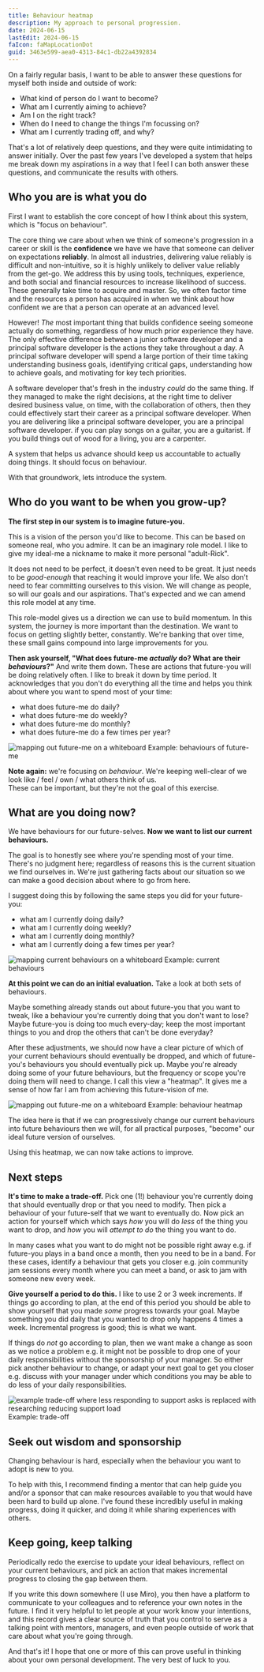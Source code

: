```yaml
---
title: Behaviour heatmap
description: My approach to personal progression.
date: 2024-06-15
lastEdit: 2024-06-15
faIcon: faMapLocationDot
guid: 3463e599-aea0-4313-84c1-db22a4392834
---
```



On a fairly regular basis, I want to be able to answer these questions for myself both inside and outside of work:

 - What kind of person do I want to become?
 - What am I currently aiming to achieve?
 - Am I on the right track? 
 - When do I need to change the things I'm focussing on?
 - What am I currently trading off, and why?

That's a lot of relatively deep questions, and they were quite intimidating to answer initially. 
Over the past few years I've developed a system that helps me break down my aspirations in 
a way that I feel I can both answer these questions, and communicate the results with others.

## Who you are is what you do

First I want to establish the core concept of how I think about this system, which is "focus on behaviour".

The core thing we care about when we think of someone's progression in a career or skill is 
the **confidence** we have we have that someone can deliver on expectations **reliably**.
In almost all industries, delivering value reliably is difficult and non-intuitive, so it is highly unlikely to deliver value reliably from the get-go.
We address this by using tools, techniques, experience, and both social and financial resources to increase likelihood of success.
These generally take time to acquire and master. 
So, we often factor time and the resources a person has acquired in when we think about how confident we are that a person can operate at an advanced level.

However! _The_ most important thing that builds confidence seeing someone actually do something, regardless of how much prior experience they have. 
The only effective difference between a junior software developer and a principal software developer is the actions they take throughout a day.
A principal software developer will spend a large portion of their time taking understanding business goals, 
identifying critical gaps, understanding how to achieve goals, and motivating for key tech priorities.

A software developer that's fresh in the industry _could_ do the same thing. 
If they managed to make the right decisions, at the right time to deliver desired business value, on time, 
with the collaboration of others, then they could effectively start their career as a principal software developer.
When you are delivering like a principal software developer, you are a principal software developer. 
if you can play songs on a guitar, you are a guitarist. If you build things out of wood for a living, you are a carpenter.

A system that helps us advance should keep us accountable to actually doing things. It should focus on behaviour.

With that groundwork, lets introduce the system.


## Who do you want to be when you grow-up?

**The first step in our system is to imagine future-you.** 

This is a vision of the person you'd like to become. This can be based on someone real, who you admire. It can be an imaginary role model. I like to give my ideal-me a nickname to make it more personal "adult-Rick".

It does not need to be perfect, it doesn't even need to be great. It just needs to be _good-enough_ that reaching it would improve your life. 
We also don't need to fear committing ourselves to this vision. We will change as people, so will our goals and our aspirations. That's expected and we can amend this role model at any time.

This role-model gives us a direction we can use to build momentum.
In this system, the journey is more important than the destination. We want to focus on getting slightly better, constantly. 
We're banking that over time, these small gains compound into large improvements for you.

**Then ask yourself, "What does future-me _actually_ do? What are their _behaviours_?"** And write them down.
These are actions that future-you will be doing relatively often. I like to break it down by time period. 
It acknowledges that you don't do everything all the time and helps you think about where you want to spend most of your time:

 - what does future-me do daily?
 - what does future-me do weekly?
 - what does future-me do monthly?
 - what does future-me do a few times per year?

![mapping out future-me on a whiteboard](/images/behaviour-heatmap-future-me.png)
Example: behaviours of future-me

<Card> **Note again:** we're focusing on _behaviour_. We're keeping well-clear of we look like / feel / own / what others think of us.  
These can be important, but they're not the goal of this exercise. </Card>

## What are you doing now?

We have behaviours for our future-selves. **Now we want to list our current behaviours.**

The goal is to honestly see where you're spending most of your time. 
There's no judgment here; regardless of reasons this is the current situation we find ourselves in. 
We're just gathering facts about our situation so we can make a good decision about where to go from here.

I suggest doing this by following the same steps you did for your future-you:

 - what am I currently doing daily?
 - what am I currently doing weekly?
 - what am I currently doing monthly?
 - what am I currently doing a few times per year?

![mapping current behaviours on a whiteboard](/images/behaviour-heatmap-today-me.png)
Example: current behaviours

**At this point we can do an initial evaluation.** Take a look at both sets of behaviours. 

Maybe something already stands out about future-you that you want to tweak, like a behaviour you're currently doing that you don't want to lose? Maybe future-you is doing too much every-day; keep the most important things to you and drop the others that can't be done everyday?

After these adjustments, we should now have a clear picture of which of your current behaviours should eventually be dropped, and which of future-you's behaviours you should eventually pick up.
Maybe you're already doing some of your future behaviours, but the frequency or scope you're doing them will need to change. I call this view a "heatmap". It gives me a sense of how far I am from achieving this future-vision of me.

![mapping out future-me on a whiteboard](/images/behaviour-heatmap.png)
Example: behaviour heatmap

The idea here is that if we can progressively change our current behaviours into future behaviours then we will, for all practical purposes, "become" our ideal future version of ourselves.

Using this heatmap, we can now take actions to improve.

## Next steps

**It's time to make a trade-off.** Pick one (1!) behaviour you're currently doing that should eventually drop or that you need to modify. 
Then pick a behaviour of your future-self that we want to eventually do. Now pick an action for yourself which which says _how_ you will do *less* of the thing you want to drop, and _how_ you will *attempt to do* the thing you want to do.

In many cases what you want to do might not be possible right away e.g. if future-you plays in a band once a month, then you need to be in a band. 
For these cases, identify a behaviour that gets you closer e.g. join community jam sessions every month where you can meet a band, or ask to jam with someone new every week.

**Give yourself a period to do this.** I like to use 2 or 3 week increments. 
If things go according to plan, at the end of this period you should be able to show yourself that you made _some_ progress towards your goal.
Maybe something you did daily that you wanted to drop only happens 4 times a week. Incremental progress is good; this is what we want.

If things do _not_ go according to plan, then we want make a change as soon as we notice a problem 
e.g. it might not be possible to drop one of your daily responsibilities without the sponsorship of your manager. 
So either pick another behaviour to change, or adapt your next goal to get you closer 
e.g. discuss with your manager under which conditions you may be able to do less of your daily responsibilities.

![example trade-off where less responding to support asks is replaced with researching reducing support load](/images/behaviour-heatmap-tradeoff.png)
Example: trade-off

## Seek out wisdom and sponsorship

Changing behaviour is hard, especially when the behaviour you want to adopt is new to you.

To help with this, I recommend finding a mentor that can help guide you and/or a sponsor that can make resources available to you that would have been hard to build up alone.
I've found these incredibly useful in making progress, doing it quicker, and doing it while sharing experiences with others.

## Keep going, keep talking

Periodically redo the exercise to update your ideal behaviours, reflect on your current behaviours, and pick an action that makes incremental progress to closing the gap between them.

If you write this down somewhere (I use Miro), you then have a platform to communicate to your colleagues and to reference your own notes in the future. 
I find it very helpful to let people at your work know your intentions, and this record gives a clear source of truth that you control to serve as a talking point with mentors, managers, and even people outside of work that care about what you're going through.

And that's it! I hope that one or more of this can prove useful in thinking about your own personal development. The very best of luck to you.
